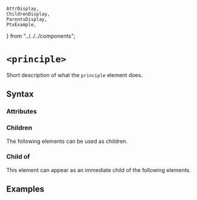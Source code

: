     AttrDisplay,
    ChildrenDisplay,
    ParentsDisplay,
    PtxExample,
} from "../../../components";

# `<principle>`

Short description of what the `principle` element does.

## Syntax

### Attributes

<AttrDisplay name="principle" />

### Children

The following elements can be used as children.

<ChildrenDisplay name="principle" />

### Child of

This element can appear as an immediate child of the following elements.

<ParentsDisplay name="principle" />

## Examples

    